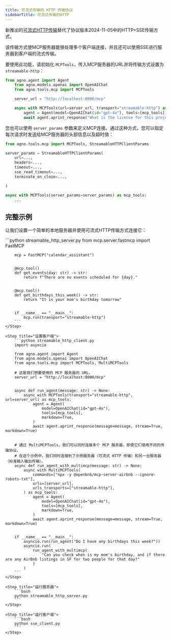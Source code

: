 ```yaml
---
title: 可流式传输的 HTTP 传输协议
sidebarTitle: 可流式传输的HTTP
---
```

新推出的[可流式HTTP传输](https://modelcontextprotocol.io/specification/draft/basic/transports#streamable-http)替代了协议版本2024-11-05中的HTTP+SSE传输方式。

该传输方式使MCP服务器能够处理多个客户端连接，并且还可以使用SSE进行服务器到客户端的流式传输。

要使用此功能，请初始化 `MCPTools`，传入MCP服务器的URL并将传输方式设置为 `streamable-http`：


```python
from agno.agent import Agent
    from agno.models.openai import OpenAIChat
    from agno.tools.mcp import MCPTools

    server_url = "http://localhost:8000/mcp"

    async with MCPTools(url=server_url, transport="streamable-http") as mcp_tools:
        agent = Agent(model=OpenAIChat(id="gpt-4o"), tools=[mcp_tools])
        await agent.aprint_response("What is the license for this project?", stream=True)
```


您也可以使用 `server_params` 参数来定义MCP连接。通过这种方式，您可以指定每次请求时发送给MCP服务器的头部信息以及超时值：

```python
from agno.tools.mcp import MCPTools, StreamableHTTPClientParams

server_params = StreamableHTTPClientParams(
    url=...,
    headers=...,
    timeout=...,
    sse_read_timeout=...,
    terminate_on_close=...,

)

async with MCPTools(server_params=server_params) as mcp_tools:
    ...
```


## 完整示例

让我们设置一个简单的本地服务器并使用可流式HTTP传输方式连接它：


<Steps>
    <Step title="设置服务器">
        ```python streamable_http_server.py
        from mcp.server.fastmcp import FastMCP

        mcp = FastMCP("calendar_assistant")


        @mcp.tool()
        def get_events(day: str) -> str:
            return f"There are no events scheduled for {day}."


        @mcp.tool()
        def get_birthdays_this_week() -> str:
            return "It is your mom's birthday tomorrow"


        if __name__ == "__main__":
            mcp.run(transport="streamable-http")
        ```
    </Step>

    <Step title="设置客户端">
        ```python streamable_http_client.py
        import asyncio

        from agno.agent import Agent
        from agno.models.openai import OpenAIChat
        from agno.tools.mcp import MCPTools, MultiMCPTools

        # 这是我们想要使用的 MCP 服务器的 URL。
        server_url = "http://localhost:8000/mcp"


        async def run_agent(message: str) -> None:
            async with MCPTools(transport="streamable-http", url=server_url) as mcp_tools:
                agent = Agent(
                    model=OpenAIChat(id="gpt-4o"),
                    tools=[mcp_tools],
                    markdown=True,
                )
                await agent.aprint_response(message=message, stream=True, markdown=True)


        # 通过 MultiMCPTools，我们可以同时连接多个 MCP 服务器，即使它们使用不同的传输协议。
        # 在这个示例中，我们同时连接到了示例服务器（可流式 HTTP 传输）和另一台服务器（标准输入输出传输）。
        async def run_agent_with_multimcp(message: str) -> None:
            async with MultiMCPTools(
                commands=["npx -y @openbnb/mcp-server-airbnb --ignore-robots-txt"],
                urls=[server_url],
                urls_transports=["streamable-http"],
            ) as mcp_tools:
                agent = Agent(
                    model=OpenAIChat(id="gpt-4o"),
                    tools=[mcp_tools],
                    markdown=True,
                )
                await agent.aprint_response(message=message, stream=True, markdown=True)


        if __name__ == "__main__":
            asyncio.run(run_agent("Do I have any birthdays this week?"))
            asyncio.run(
                run_agent_with_multimcp(
                    "Can you check when is my mom's birthday, and if there are any AirBnb listings in SF for two people for that day?"
                )
            )
        ```
    </Step>

    <Step title="运行服务器">
        ```bash
        python streamable_http_server.py
        ```
    </Step>

    <Step title="运行客户端">
        ```bash
        python sse_client.py
        ```
    </Step>
</Steps>